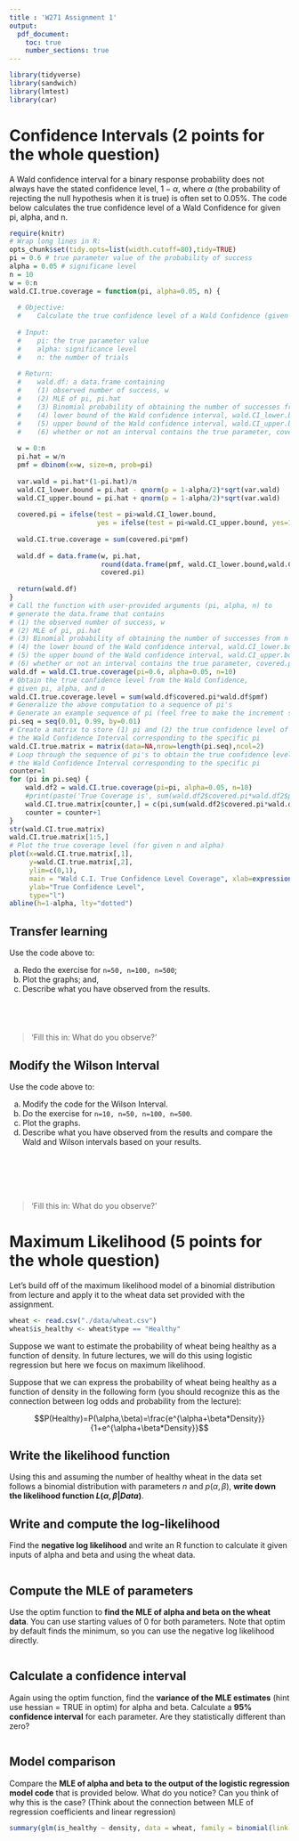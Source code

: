 ```yaml
---
title : 'W271 Assignment 1'
output: 
  pdf_document:
    toc: true
    number_sections: true
---
```


```r
library(tidyverse)
library(sandwich)
library(lmtest)
library(car)
```

# Confidence Intervals (2 points for the whole question)

A Wald confidence interval for a binary response probability does not always have the stated confidence level, $1-\alpha$, where $\alpha$ (the probability of rejecting the null hypothesis when it is true) is often set to $0.05\%$. The code below calculates the true confidence level of a Wald Confidence for given pi, alpha, and n.

```r
require(knitr)
# Wrap long lines in R:
opts_chunk$set(tidy.opts=list(width.cutoff=80),tidy=TRUE)
pi = 0.6 # true parameter value of the probability of success
alpha = 0.05 # significane level
n = 10
w = 0:n
wald.CI.true.coverage = function(pi, alpha=0.05, n) {
  
  # Objective: 
  #    Calculate the true confidence level of a Wald Confidence (given pi, alpha, and n)
  
  # Input:
  #    pi: the true parameter value
  #    alpha: significance level
  #    n: the number of trials
  
  # Return:
  #    wald.df: a data.frame containing  
  #    (1) observed number of success, w
  #    (2) MLE of pi, pi.hat
  #    (3) Binomial probability of obtaining the number of successes from n trials, pmf
  #    (4) lower bound of the Wald confidence interval, wald.CI_lower.bound
  #    (5) upper bound of the Wald confidence interval, wald.CI_upper.bound 
  #    (6) whether or not an interval contains the true parameter, covered.pi
  
  w = 0:n
  pi.hat = w/n
  pmf = dbinom(x=w, size=n, prob=pi)
  
  var.wald = pi.hat*(1-pi.hat)/n
  wald.CI_lower.bound = pi.hat - qnorm(p = 1-alpha/2)*sqrt(var.wald)
  wald.CI_upper.bound = pi.hat + qnorm(p = 1-alpha/2)*sqrt(var.wald)
  
  covered.pi = ifelse(test = pi>wald.CI_lower.bound, 
                      yes = ifelse(test = pi<wald.CI_upper.bound, yes=1, no=0), no=0)
  
  wald.CI.true.coverage = sum(covered.pi*pmf)
  
  wald.df = data.frame(w, pi.hat, 
                       round(data.frame(pmf, wald.CI_lower.bound,wald.CI_upper.bound),4), 
                       covered.pi)
  
  return(wald.df)
}
# Call the function with user-provided arguments (pi, alpha, n) to 
# generate the data.frame that contains 
# (1) the observed number of success, w 
# (2) MLE of pi, pi.hat
# (3) Binomial probability of obtaining the number of successes from n trials, pmf
# (4) the lower bound of the Wald confidence interval, wald.CI_lower.bound 
# (5) the upper bound of the Wald confidence interval, wald.CI_upper.bound
# (6) whether or not an interval contains the true parameter, covered.pi
wald.df = wald.CI.true.coverage(pi=0.6, alpha=0.05, n=10)
# Obtain the true confidence level from the Wald Confidence,
# given pi, alpha, and n
wald.CI.true.coverage.level = sum(wald.df$covered.pi*wald.df$pmf)
# Generalize the above computation to a sequence of pi's
# Generate an example sequence of pi (feel free to make the increment smaller)
pi.seq = seq(0.01, 0.99, by=0.01)
# Create a matrix to store (1) pi and (2) the true confidence level of 
# the Wald Confidence Interval corresponding to the specific pi
wald.CI.true.matrix = matrix(data=NA,nrow=length(pi.seq),ncol=2)
# Loop through the sequence of pi's to obtain the true confidence level of 
# the Wald Confidence Interval corresponding to the specific pi
counter=1
for (pi in pi.seq) {
    wald.df2 = wald.CI.true.coverage(pi=pi, alpha=0.05, n=10)
    #print(paste('True Coverage is', sum(wald.df2$covered.pi*wald.df2$pmf)))
    wald.CI.true.matrix[counter,] = c(pi,sum(wald.df2$covered.pi*wald.df2$pmf))
    counter = counter+1
}
str(wald.CI.true.matrix)
wald.CI.true.matrix[1:5,]
# Plot the true coverage level (for given n and alpha)
plot(x=wald.CI.true.matrix[,1],
     y=wald.CI.true.matrix[,2],
     ylim=c(0,1),
     main = "Wald C.I. True Confidence Level Coverage", xlab=expression(pi),
     ylab="True Confidence Level",
     type="l")
abline(h=1-alpha, lty="dotted")
```


## Transfer learning
Use the code above to: 

a. Redo the exercise for `n=50, n=100, n=500`; 
b. Plot the graphs; and, 
c. Describe what you have observed from the results. 

```r
```

```r
```

```r
```

```r
```

> 'Fill this in: What do you observe?' 
 
## Modify the Wilson Interval
Use the code above to: 

a. Modify the code for the Wilson Interval.
b. Do the exercise for `n=10, n=50, n=100, n=500`. 
c. Plot the graphs. 
d. Describe what you have observed from the results and compare the Wald and Wilson intervals based on your results. 

```r
```

```r
```

```r
```

```r
```

```r
```

```r
```

> 'Fill this in: What do you observe?' 

# Maximum Likelihood (5 points for the whole question)

Let's build off of the maximum likelihood model of a binomial distribution from lecture and apply it to the wheat data set provided with the assignment.

```r
wheat <- read.csv("./data/wheat.csv")
wheat$is_healthy <- wheat$type == "Healthy"
```


Suppose we want to estimate the probability of wheat being healthy as a function of density. In future lectures, we will do this using logistic regression but here we focus on maximum likelihood.

Suppose that we can express the probability of wheat being healthy as a function of density in the following form (you should recognize this as the connection between log odds and probability from the lecture):

$$P(Healthy)=P(\alpha,\beta)=\frac{e^{\alpha+\beta*Density}}{1+e^{\alpha+\beta*Density}}$$

## Write the likelihood function
Using this and assuming the number of healthy wheat in the data set follows a binomial distribution with parameters $n$ and $p(\alpha,\beta)$, **write down the likelihood function $L(\alpha,\beta|Data)$**.

## Write and compute the log-likelihood
Find the **negative log likelihood** and write an R function to calculate it given inputs of alpha and beta and using the wheat data.

```r
```

## Compute the MLE of parameters  
Use the optim function to **find the MLE of alpha and beta on the wheat data**. You can use starting values of 0 for both parameters. Note that optim by default finds the minimum, so you can use the negative log likelihood directly.

```r

```

## Calculate a confidence interval 
Again using the optim function, find the **variance of the MLE estimates** (hint use hessian = TRUE in optim) for alpha and beta. Calculate a **95% confidence interval** for each parameter. Are they statistically different than zero?

```r

```

## Model comparison   
Compare the **MLE of alpha and beta to the output of the logistic regression model code** that is provided below. What do you notice? Can you think of why this is the case? (Think about the connection between MLE of regression coefficients and linear regression)

```r
summary(glm(is_healthy ~ density, data = wheat, family = binomial(link = "logit")))
```

